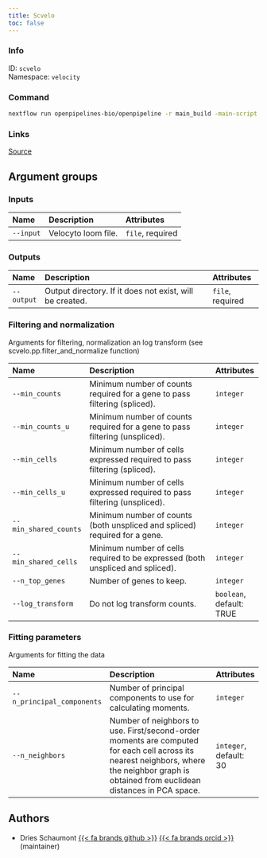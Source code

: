 ```yaml
---
title: Scvelo
toc: false
---
```


::: {.column-margin}

### Info

ID: `scvelo`  
Namespace: `velocity`

### Command

```bash
nextflow run openpipelines-bio/openpipeline -r main_build -main-script target/nextflow/velocity/scvelo/main.nf --help
```

### Links
[Source](https://github.com/openpipelines-bio/openpipeline/blob/main/src/velocity/scvelo){.btn-action .btn-sm .btn-info .btn role="button"}
:::



## Argument groups

### Inputs



|Name      |Description         |Attributes       |
|:---------|:-------------------|:----------------|
|`--input` |Velocyto loom file. |`file`, required |

### Outputs



|Name       |Description                                              |Attributes       |
|:----------|:--------------------------------------------------------|:----------------|
|`--output` |Output directory. If it does not exist, will be created. |`file`, required |

### Filtering and normalization

Arguments for filtering, normalization an log transform (see scvelo.pp.filter_and_normalize function)

|Name                  |Description                                                                    |Attributes               |
|:---------------------|:------------------------------------------------------------------------------|:------------------------|
|`--min_counts`        |Minimum number of counts required for a gene to pass filtering (spliced).      |`integer`                |
|`--min_counts_u`      |Minimum number of counts required for a gene to pass filtering (unspliced).    |`integer`                |
|`--min_cells`         |Minimum number of cells expressed required to pass filtering (spliced).        |`integer`                |
|`--min_cells_u`       |Minimum number of cells expressed required to pass filtering (unspliced).      |`integer`                |
|`--min_shared_counts` |Minimum number of counts (both unspliced and spliced) required for a gene.     |`integer`                |
|`--min_shared_cells`  |Minimum number of cells required to be expressed (both unspliced and spliced). |`integer`                |
|`--n_top_genes`       |Number of genes to keep.                                                       |`integer`                |
|`--log_transform`     |Do not log transform counts.                                                   |`boolean`, default: TRUE |

### Fitting parameters

Arguments for fitting the data

|Name                       |Description                                                                                                                                                                                 |Attributes             |
|:--------------------------|:-------------------------------------------------------------------------------------------------------------------------------------------------------------------------------------------|:----------------------|
|`--n_principal_components` |Number of principal components to use for calculating moments.                                                                                                                              |`integer`              |
|`--n_neighbors`            |Number of neighbors to use. First/second-order moments are computed for each cell across its nearest neighbors, where the neighbor graph is obtained from euclidean distances in PCA space. |`integer`, default: 30 |

## Authors

 * Dries Schaumont [{{< fa brands github >}}](https://github.com/DriesSchaumont) [{{< fa brands orcid >}}](https://orcid.org/0000-0002-4389-0440) (maintainer)


